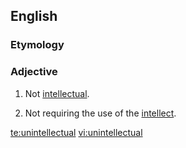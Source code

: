 ==English==

===Etymology===
{{prefix|un|intellectual|lang=en}}

===Adjective===
{{en-adj}}

# {{label|en|of a person}} Not [[intellectual]].
# {{label|en|of a task}} Not requiring the use of the [[intellect]].

[[te:unintellectual]]
[[vi:unintellectual]]